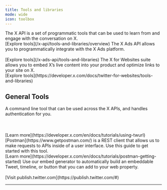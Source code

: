 ```yaml
---
title: Tools and libraries
mode: wide
icon: toolbox
---
```


<CardGroup cols={3}>
  <Card title="X API" icon="terminal" iconType="solid">
  The X API is a set of programmatic tools that can be used to learn from and engage with the conversation on X.

  <br />
  [Explore tools](/x-api/tools-and-libraries/overview) <Icon icon="angle-right"/>
  </Card>
  <Card title="X Ads API" icon="terminal" iconType="solid">
  The X Ads API allows you to programmatically integrate with the X Ads platform.

<br />
<br />
  [Explore tools](/x-ads-api/tools-and-libraries) <Icon icon="angle-right"/>
  </Card>
  <Card title="X for Websites" icon="terminal" iconType="solid">
  The X for Websites suite allows you to embed X’s live content into your product and optimize links to your site on X.

<br />
  [Explore tools](https://developer.x.com/docs/twitter-for-websites/tools-and-libraries) <Icon icon="angle-right"/>
  </Card>
</CardGroup>

## General Tools
<CardGroup cols={3}>
  <Card title="Twurl" icon="key" iconType="solid">
  A command line tool that can be used across the X APIs, and handles authentication for you.

<br />
<br />
<br />
<br />
  [Learn more](https://developer.x.com/en/docs/tutorials/using-twurl) <Icon icon="angle-right"/>
  </Card>
  <Card title="Working with Postman" icon="envelopes-bulk" iconType="solid">
  [Postman](https://www.getpostman.com/) is a REST client that allows us to make requests to APIs inside of a user interface. Use this guide to get started with this tool.

<br />
  [Learn more](https://developer.x.com/en/docs/tutorials/postman-getting-started) <Icon icon="angle-right"/>
  </Card>
  <Card title="Embed generator" icon="terminal" iconType="solid">
  Use our embed generator to automatically build an embeddable Tweet, timeline, or button that you can add to your web property.

<br />
<br />
  [Visit publish.twitter.com](https://publish.twitter.com/#) <Icon icon="angle-right"/>
  </Card>
</CardGroup>

-----------------------



